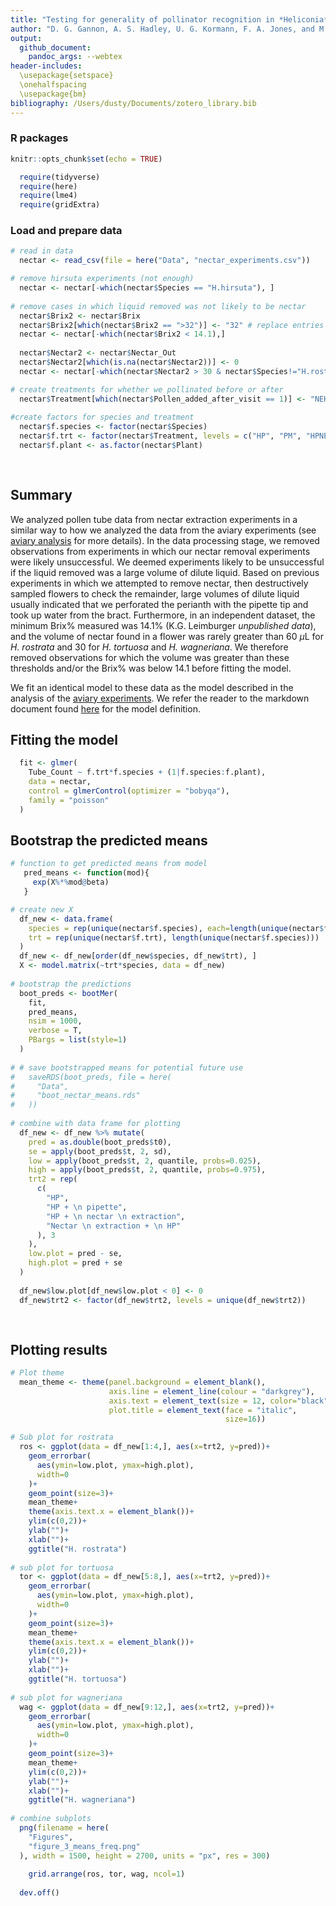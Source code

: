 ```yaml
---
title: "Testing for generality of pollinator recognition in *Heliconia* - Frequentist tests for mechanisms"
author: "D. G. Gannon, A. S. Hadley, U. G. Kormann, F. A. Jones, and M. G. Betts"
output:
  github_document:
    pandoc_args: --webtex
header-includes:
  \usepackage{setspace}
  \onehalfspacing
  \usepackage{bm}
bibliography: /Users/dusty/Documents/zotero_library.bib
---
```



### R packages

```r
knitr::opts_chunk$set(echo = TRUE)

  require(tidyverse)
  require(here)
  require(lme4)
  require(gridExtra)

```


### Load and prepare data

```r

# read in data
  nectar <- read_csv(file = here("Data", "nectar_experiments.csv"))

# remove hirsuta experiments (not enough)
  nectar <- nectar[-which(nectar$Species == "H.hirsuta"), ]
  
# remove cases in which liquid removed was not likely to be nectar
  nectar$Brix2 <- nectar$Brix
  nectar$Brix2[which(nectar$Brix2 == ">32")] <- "32" # replace entries of >32 with 32
  nectar <- nectar[-which(nectar$Brix2 < 14.1),]
  
  nectar$Nectar2 <- nectar$Nectar_Out
  nectar$Nectar2[which(is.na(nectar$Nectar2))] <- 0
  nectar <- nectar[-which(nectar$Nectar2 > 30 & nectar$Species!="H.rostrata"), ]

# create treatments for whether we pollinated before or after
  nectar$Treatment[which(nectar$Pollen_added_after_visit == 1)] <- "NEHP"
  
#create factors for species and treatment
  nectar$f.species <- factor(nectar$Species)
  nectar$f.trt <- factor(nectar$Treatment, levels = c("HP", "PM", "HPNE", "NEHP"))
  nectar$f.plant <- as.factor(nectar$Plant)
  
  
```

## Summary

  We analyzed pollen tube data from nectar extraction experiments in a similar way to how we analyzed the data from the aviary experiments (see [aviary analysis]() for more details). In the data processing stage, we removed observations from experiments in which our nectar removal experiments were likely unsuccessful. We deemed experiments likely to be unsuccessful if the liquid removed was a large volume of dilute liquid. Based on previous experiments in which we attempted to remove nectar, then destructively sampled flowers to check the remainder, large volumes of dilute liquid usually indicated that we perforated the perianth with the pipette tip and took up water from the bract. Furthermore, in an independent dataset, the minimum Brix\% measured was 14.1\% (K.G. Leimburger *unpublished data*), and the volume of nectar found in a flower was rarely greater than 60 $\mu$L for *H. rostrata* and 30 for *H. tortuosa* and *H. wagneriana*. We therefore removed observations for which the volume was greater than these thresholds and/or the Brix\% was below 14.1 before fitting the model.
  
  
\subsection{Model}
  
  We fit an identical model to these data as the model described in the analysis of the [aviary experiments](https://github.com/Dusty-Gannon/PR-in-Heliconia/blob/main/Analyses/PR_aviaries.md). We refer the reader to the markdown document found [here](https://github.com/Dusty-Gannon/PR-in-Heliconia/blob/main/Analyses/PR_aviaries.md) for the model definition.  
  
## Fitting the model

```r

  fit <- glmer(
    Tube_Count ~ f.trt*f.species + (1|f.species:f.plant),
    data = nectar,
    control = glmerControl(optimizer = "bobyqa"),
    family = "poisson"
  )

```

## Bootstrap the predicted means

```r
# function to get predicted means from model
   pred_means <- function(mod){
     exp(X%*%mod@beta)
   }

# create new X
  df_new <- data.frame(
    species = rep(unique(nectar$f.species), each=length(unique(nectar$f.trt))),
    trt = rep(unique(nectar$f.trt), length(unique(nectar$f.species)))
  )
  df_new <- df_new[order(df_new$species, df_new$trt), ]
  X <- model.matrix(~trt*species, data = df_new)
  
# bootstrap the predictions
  boot_preds <- bootMer(
    fit,
    pred_means,
    nsim = 1000,
    verbose = T,
    PBargs = list(style=1)
  )
  
# # save bootstrapped means for potential future use
#   saveRDS(boot_preds, file = here(
#     "Data",
#     "boot_nectar_means.rds"
#   ))
  
# combine with data frame for plotting
  df_new <- df_new %>% mutate(
    pred = as.double(boot_preds$t0),
    se = apply(boot_preds$t, 2, sd),
    low = apply(boot_preds$t, 2, quantile, probs=0.025),
    high = apply(boot_preds$t, 2, quantile, probs=0.975),
    trt2 = rep(
      c(
        "HP",
        "HP + \n pipette",
        "HP + \n nectar \n extraction",
        "Nectar \n extraction + \n HP"
      ), 3
    ),
    low.plot = pred - se,
    high.plot = pred + se
  )
  
  df_new$low.plot[df_new$low.plot < 0] <- 0
  df_new$trt2 <- factor(df_new$trt2, levels = unique(df_new$trt2))
  
  
```

## Plotting results

```r
# Plot theme
  mean_theme <- theme(panel.background = element_blank(),
                      axis.line = element_line(colour = "darkgrey"),
                      axis.text = element_text(size = 12, color="black"),
                      plot.title = element_text(face = "italic",
                                                size=16))

# Sub plot for rostrata
  ros <- ggplot(data = df_new[1:4,], aes(x=trt2, y=pred))+
    geom_errorbar(
      aes(ymin=low.plot, ymax=high.plot),
      width=0
    )+
    geom_point(size=3)+
    mean_theme+
    theme(axis.text.x = element_blank())+
    ylim(c(0,2))+
    ylab("")+
    xlab("")+
    ggtitle("H. rostrata")
  
# sub plot for tortuosa
  tor <- ggplot(data = df_new[5:8,], aes(x=trt2, y=pred))+
    geom_errorbar(
      aes(ymin=low.plot, ymax=high.plot),
      width=0
    )+
    geom_point(size=3)+
    mean_theme+
    theme(axis.text.x = element_blank())+
    ylim(c(0,2))+
    ylab("")+
    xlab("")+
    ggtitle("H. tortuosa")
  
# sub plot for wagneriana
  wag <- ggplot(data = df_new[9:12,], aes(x=trt2, y=pred))+
    geom_errorbar(
      aes(ymin=low.plot, ymax=high.plot),
      width=0
    )+
    geom_point(size=3)+
    mean_theme+
    ylim(c(0,2))+
    ylab("")+
    xlab("")+
    ggtitle("H. wagneriana")
  
# combine subplots
  png(filename = here(
    "Figures",
    "figure_3_means_freq.png"
  ), width = 1500, height = 2700, units = "px", res = 300)
  
    grid.arrange(ros, tor, wag, ncol=1)
  
  dev.off()

```










